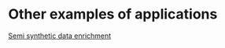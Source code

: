 # Other examples of applications



[Semi synthetic data enrichment](https://github.com/krisrs1128/talks/blob/ba5efc32ec944df6061b9e795216344a66b35aaa/2025/20250328/20250328.html)